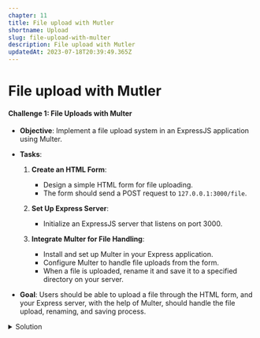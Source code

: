 ```yaml
---
chapter: 11
title: File upload with Mutler
shortname: Upload
slug: file-upload-with-multer
description: File upload with Mutler
updatedAt: 2023-07-18T20:39:49.365Z
---
```


# File upload with Mutler

#### Challenge 1: File Uploads with Multer

- **Objective**: Implement a file upload system in an ExpressJS application using Multer.

- **Tasks**:
  1. **Create an HTML Form**:
     - Design a simple HTML form for file uploading.
     - The form should send a POST request to `127.0.0.1:3000/file`.

  2. **Set Up Express Server**:
     - Initialize an ExpressJS server that listens on port 3000.

  3. **Integrate Multer for File Handling**:
     - Install and set up Multer in your Express application.
     - Configure Multer to handle file uploads from the form.
     - When a file is uploaded, rename it and save it to a specified directory on your server.

- **Goal**: Users should be able to upload a file through the HTML form, and your Express server, with the help of Multer, should handle the file upload, renaming, and saving process.

<details>
    <summary> Solution </summary>

    #### Step 1: Create an HTML Form

    First, you'll need an HTML page with a form for file uploading. Here's a simple example:

    ```html {highlight=6,7,8,9,10} showLineNumbers copy
    <!DOCTYPE html>
    <html>
    <head>
        <title>File Upload Form</title>
    </head>
    <body>
        <form action="http://127.0.0.1:3000/file" method="post" enctype="multipart/form-data">
            <input type="file" name="file" />
            <button type="submit">Upload File</button>
        </form>
    </body>
    </html>
    ```

    #### Step 2: Set Up Express Server

    Now, let's set up an Express server. If you haven't already, install Express and Multer:

    ```sh npm2yarn copy
    npm install express multer
    ```

    Then, create a server file (e.g., `server.js`):

    ```js showLineNumbers copy
    const express = require('express');
    const multer = require('multer');
    const app = express();
    const port = 3000;

    // Multer configuration
    const storage = multer.diskStorage({
        destination: function(req, file, cb) {
            cb(null, 'uploads/');
        },
        filename: function(req, file, cb) {
            const uniqueSuffix = Date.now() + '-' + Math.round(Math.random() * 1E9);
            cb(null, file.fieldname + '-' + uniqueSuffix);
        }
    });

    const upload = multer({ storage: storage });

    // Route for file upload
    app.post('/file', upload.single('file'), (req, res) => {
        res.send('File uploaded successfully!');
    });

    // Start server
    app.listen(port, () => {
        console.log(`Server is running at http://localhost:${port}`);
    });
    ```

    #### Step 3: Running the Server and Testing

    1. **Run Your Server**: Execute your server script with Node.js:

    ```bash showLineNumbers copy
    node server.js
    ```

    2. **Test the File Upload**:
    - Open the HTML file you created in a browser.
    - Choose a file and submit the form.
    - If everything is set up correctly, you should see a message indicating successful upload, and the file should be in the `uploads/` directory on your server with a new name.

    This setup allows users to upload files to your Express server, where Multer handles the file uploading, renaming, and saving process.

</details>
